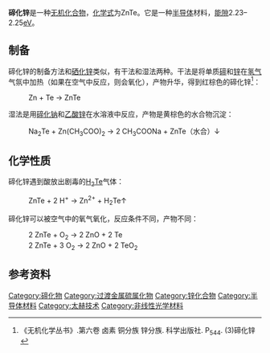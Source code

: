 {{chembox
| verifiedrevid = 418837342
| ImageFile = Zinc-selenide-unit-cell-3D-balls.png
|   ImageName = The unit cell of a zinc telluride crystal.
| ImageFile2 = Zinc telluride.jpg
| IUPACName =
|   OtherNames =
| Section1 = {{Chembox Identifiers
|   CASNo = 1315-11-3
|    CASNo_Ref = {{cascite|correct|CAS}}
|   PubChem = 3362486
  }}
| Section2 = {{Chembox Properties
|   Formula = ZnTe
|   MolarMass = 193.01 g/mol
|   Appearance = 红色立方晶体<ref name=zb>《无机化合物制备手册》. 朱文祥 编. 化学工业出版社. P<sub>379</sub>. 【XII-6】碲化锌（zinc telluride）</ref>
|   Density = 6.34 g/cm<sup>3</sup>
|   MeltingPt = 1238.5 °C
|   BoilingPt =
|   Solubility = 
|   BandGap = 2.23–2.25 eV
  }}
| Section3 = {{Chembox Structure
|   CrystalStruct = [[闪锌矿|闪锌矿]] (立方晶系)
|   SpaceGroup = 
|   Coordination = 四面体 (Zn<sup>2+</sup>)<br/>四面体 (Te<sup>2−</sup>)
|   LattConst_a = 610.34 pm
  }}
| Section4 = {{Chembox Thermochemistry
|   DeltaHf = 
|   Entropy = 
  }}
| Section7 = {{Chembox Hazards
|   ExternalMSDS = 
|   EUIndex = 未列出
|   EUClass = 
|   RPhrases = 
|   SPhrases = 
|   MainHazards = 
|   NFPA-H =
|   NFPA-F =
|   NFPA-R =
|   FlashPt =
  }}
| Section8 = {{Chembox Related
|   OtherAnions = [[氧化锌|氧化锌]]<br/>[[硫化锌|硫化锌]]<br/>[[硒化锌|硒化锌]]
|   OtherCations = [[碲化镉|碲化镉]]<br/>[[碲化汞|碲化汞]]
|   OtherCpds = 
  }}
}}
'''碲化锌'''是一种[[无机化合物|无机化合物]]，[[化学式|化学式]]为ZnTe。它是一种[[半导体|半导体]]材料，[[能隙|能隙]]2.23–2.25[[电子伏特|eV]]。
==制备==
碲化锌的制备方法和[[硒化锌|硒化锌]]类似，有干法和湿法两种。干法是将单质[[碲|碲]]和[[锌|锌]]在[[氢气|氢气]]气氛中加热（如果在空气中反应，则会氧化），产物升华，得到红棕色的碲化锌<ref name=wj>《无机化学丛书》.第六卷 卤素 铜分族 锌分族. 科学出版社. P<sub>544</sub>. (3)碲化锌</ref>：
: Zn + Te → ZnTe
湿法是用[[碲化钠|碲化钠]]和[[乙酸锌|乙酸锌]]在水溶液中反应，产物是黄棕色的水合物沉淀：
: Na<sub>2</sub>Te + Zn(CH<sub>3</sub>COO)<sub>2</sub> → 2 CH<sub>3</sub>COONa + ZnTe（水合）↓
==化学性质==
碲化锌遇到酸放出剧毒的[[碲化氢|H<sub>2</sub>Te]]气体：
: ZnTe + 2 H<sup>+</sup> → Zn<sup>2+</sup> + H<sub>2</sub>Te↑
碲化锌可以被空气中的氧气氧化，反应条件不同，产物不同：
: 2 ZnTe + O<sub>2</sub> → 2 ZnO + 2 Te
: 2 ZnTe + 3 O<sub>2</sub> → 2 ZnO + 2 TeO<sub>2</sub>

==参考资料==
{{reflist}}

{{锌化合物}}
{{碲化物}}

[[Category:碲化物|Category:碲化物]]
[[Category:过渡金属硫属化物|Category:过渡金属硫属化物]]
[[Category:锌化合物|Category:锌化合物]]
[[Category:半导体材料|Category:半导体材料]]
[[Category:太赫技术|Category:太赫技术]]
[[Category:非线性光学材料|Category:非线性光学材料]]
